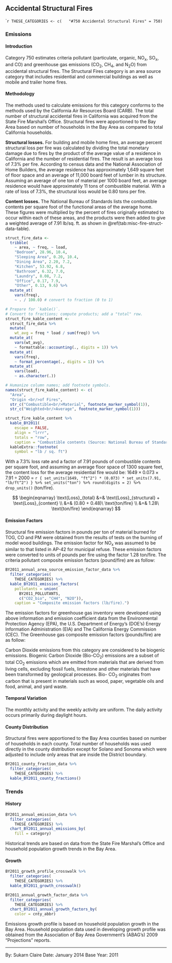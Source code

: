 ## Accidental Structural Fires {#misc-fire-struct}

````r
THESE_CATEGORIES <- c(
  "#750 Accidental Structural Fires" = 750)
```

### Emissions

#### Introduction {-}

Category 750 estimates criteria pollutant (particulate, organic, NO~x~, SO~x~, and CO) and greenhouse gas emissions (CO~2~, CH~4~, and N~2~O) from accidental structural fires. The Structural Fires category is an area source category that includes residential and commercial buildings as well as mobile and trailer home fires.

#### Methodology {- #misc-fire-struct-methodology}

The methods used to calculate emissions for this category conforms to the methods used by the California Air Resources Board (CARB). The total number of structural accidental fires in California was acquired from the State Fire Marshal's Office. Structural fires were apportioned to the Bay Area based on number of households in the Bay Area as compared to total California households.

**Structural losses.** For building and mobile home fires, an average percent structural loss per fire was calculated by dividing the total monetary damage due to fires by the product of the average value of a residence in California and the number of residential fires. The result is an average loss of 7.3% per fire. According to census data and the National Association of Home Builders, the average residence has approximately 1,649 square feet of floor space and an average of 11,000 board feet of lumber in its structure. Assuming an average of one ton of material per 1000 board feet, an average residence would have approximately 11 tons of combustible material. With a rate of loss of 7.3%, the structural loss would be 0.80 tons per fire.

**Content losses.** The National Bureau of Standards lists the combustible contents per square foot of the functional areas of the average home. These figures were multiplied by the percent of fires originally estimated to occur within each of these areas, and the products were then added to give a weighted average of 7.91 lb/sq. ft. as shown in \@ref(tab:misc-fire-struct-data-table).

```r
struct_fire_data <-
  tribble(
    ~ area, ~ freq, ~ load,
    "Bedroom", 28.96, 10.4,
    "Sleeping Area", 0.20, 10.4,
    "Dining Area", 2.20, 7.2,
    "Kitchen", 53.92, 6.8,
    "Bathroom", 6.32, 7.0,
    "Laundry", 8.08, 7.2,
    "Office", 0.17, 7.9,
    "Other", 0.13, 9.6) %>%
  mutate_at(
    vars(freq),
    ~ . / 100.0) # convert to fraction (0 to 1)

# Prepare for `kable()`.
# Convert to fractions; compute products; add a "total" row.
struct_fire_kable_content <-
  struct_fire_data %>%
  mutate(
    wt_avg = freq * load / sum(freq)) %>%
  mutate_at(
    vars(wt_avg),
    ~ formattable::accounting(., digits = 1)) %>%
  mutate_at(
    vars(freq),
    ~ format_percentage(., digits = 1)) %>%
  mutate_at(
    vars(load),
    ~ as.character(.))

# Humanize column names; add footnote symbols.
names(struct_fire_kable_content) <- c(
  "Area",
  "Origin <br/>of Fires",
  str_c("Combustible<br/>Material", footnote_marker_symbol(1)),
  str_c("Weighted<br/>Average", footnote_marker_symbol(1)))

struct_fire_kable_content %>%
  kable_BY2011(
    escape = FALSE,
    align = "lrrr",
    totals = "row",
    caption = "Combustible contents (Source: National Bureau of Standards).") %>%
  kableExtra::footnote(
    symbol = "lb / sq. ft")
```

With a 7.3% loss rate and a factor of 7.91 pounds of combustible contents per square foot, and assuming an average floor space of 1300 square feet, the content loss for the average residential fire would be: $1649 \times 0.073 \times 7.91 \div 2000$ = `r { set_units(1649, "ft^2") * (0.073) * set_units(7.91, "lb/ft^2") } %>% set_units("ton") %>% round(digits = 2) %>% drop_units()` (ton/fire).

$$
\begin{eqnarray}
\text{Loss}_{total} &=& \text{Loss}_{structural} + \text{Loss}_{content} \\
  &=& (0.80 + 0.48)\ \text{ton/fire} \\
  &=& 1.28\ \text{ton/fire}
\end{eqnarray}
$$

#### Emission Factors {- #misc-fire-struct-emfac}

Structural fire emission factors in pounds per ton of material burned for TOG, CO and PM were obtained from the results of tests on the burning of model wood buildings. The emission factor for NO~x~ was assumed to be similar to that listed in AP-42 for municipal refuse. These emission factors were converted to units of pounds per fire using the factor 1.28 ton/fire. The criteria pollutant composite emission factors (pound/fire) are as follow:

```r
BY2011_annual_area_source_emission_factor_data %>%
  filter_categories(
    THESE_CATEGORIES) %>%
  kable_BY2011_emission_factors(
    pollutants = union(
      BY2011_POLLUTANTS,
      c("CO2_bio", "CH4", "N2O")),
    caption = "Composite emission factors (lb/fire).")
```

The emission factors for greenhouse gas inventory were developed using above information and emission coefficient data from the Environmental Protection Agency (EPA), the U.S. Department of Energy's (DOE's) Energy Information Administration (EIA) and The California Energy Commission (CEC). The Greenhouse gas composite emission factors (pounds/fire) are as follow:

Carbon Dioxide emissions from this category are considered to be biogenic emissions. Biogenic Carbon Dioxide (Bio-CO~2~) emissions are a subset of total CO~2~ emissions which are emitted from materials that are derived from living cells, excluding fossil fuels, limestone and other materials that have been transformed by geological processes. Bio- CO~2~ originates from carbon that is present in materials such as wood, paper, vegetable oils and food, animal, and yard waste.

#### Temporal Variation {-}

The monthly activity and the weekly activity are uniform. The daily activity occurs primarily during daylight hours.

#### County Distribution {-}

Structural fires were apportioned to the Bay Area counties based on number of households in each county. Total number of households was used directly in the county distribution except for Solano and Sonoma which were adjusted to include only areas that are inside the District boundary.

```r
BY2011_county_fraction_data %>%
  filter_categories(
    THESE_CATEGORIES) %>%
  kable_BY2011_county_fractions()
```

### Trends

#### History {-}

```r
BY2011_annual_emission_data %>%
  filter_categories(
    THESE_CATEGORIES) %>%
  chart_BY2011_annual_emissions_by(
    fill = category) 
```

Historical trends are based on data from the State Fire Marshal's Office and household population growth trends in the Bay Area.

#### Growth {-}

```r
BY2011_growth_profile_crosswalk %>%
  filter_categories(
    THESE_CATEGORIES) %>%
  kable_BY2011_growth_crosswalk()
```

```r
BY2011_annual_growth_factor_data %>%
  filter_categories(
    THESE_CATEGORIES) %>%
  chart_BY2011_annual_growth_factors_by(
    color = cnty_abbr) 
```

Emissions growth profile is based on household population growth in the Bay Area. Household population data used in developing growth profile was obtained from the Association of Bay Area Government's (ABAG's) 2009 “Projections” reports.

***

By: Sukarn Claire 
Date: January 2014 
Base Year: 2011
